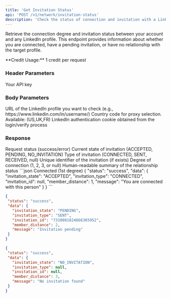```yaml
---
title: 'Get Invitation Status'
api: 'POST /v1/network/invitation-status'
description: 'Check the status of connection and invitation with a LinkedIn profile'
---
```


Retrieve the connection degree and invitation status between your account and any LinkedIn profile. This endpoint provides information about whether you are connected, have a pending invitation, or have no relationship with the target profile.

<Note>
 **Credit Usage:** 1 credit per request
</Note>

### Header Parameters

<ParamField header="x-api-key" type="string" required>
 Your API key
</ParamField>

### Body Parameters

<ParamField body="linkedin_url" type="string" required>
 URL of the LinkedIn profile you want to check (e.g., https://www.linkedin.com/in/username/)
</ParamField>

<ParamField body="country" type="string" default="FR">
 Country code for proxy selection. Available: (US,UK,FR)
</ParamField>

<ParamField body="login_token" type="string" required>
 LinkedIn authentication cookie obtained from the login/verify process
</ParamField>

### Response

<ResponseField name="status" type="string">
 Request status (success/error)
</ResponseField>

<ResponseField name="data" type="object">
 <Expandable title="Properties">
   <ResponseField name="invitation_state" type="string">
     Current state of invitation (ACCEPTED, PENDING, NO_INVITATION)
   </ResponseField>

   <ResponseField name="invitation_type" type="string">
     Type of invitation (CONNECTED, SENT, RECEIVED, null)
   </ResponseField>

   <ResponseField name="invitation_id" type="string">
     Unique identifier of the invitation (if exists)
   </ResponseField>

   <ResponseField name="member_distance" type="integer">
     Degree of connection (1, 2, 3, or null)
   </ResponseField>

   <ResponseField name="message" type="string">
     Human-readable summary of the relationship status
   </ResponseField>
 </Expandable>
</ResponseField>

<ResponseExample>
```json Connected (1st degree)
{
 "status": "success",
 "data": {
   "invitation_state": "ACCEPTED",
   "invitation_type": "CONNECTED",
   "invitation_id": null,
   "member_distance": 1,
   "message": "You are connected with this person"
 }
}
```

```json Pending Invitation (2nd degree)
{
 "status": "success",
 "data": {
   "invitation_state": "PENDING",
   "invitation_type": "SENT",
   "invitation_id": "7310081824666365952",
   "member_distance": 2,
   "message": "Invitation pending"
 }
}
```

```json No Invitation (3rd degree)
{
 "status": "success",
 "data": {
   "invitation_state": "NO_INVITATION",
   "invitation_type": null,
   "invitation_id": null,
   "member_distance": 3,
   "message": "No invitation found"
 }
}
```
</ResponseExample>